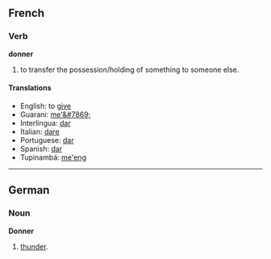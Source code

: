 ==French==
===Verb===
'''donner'''
#to transfer the possession/holding of something to someone else.
====Translations====
*English: to [[give]]
*Guarani: [[me'&#7869;]]
*Interlingua: [[dar]]
*Italian: [[dare]]
*Portuguese: [[dar]]
*Spanish: [[dar]]
*Tupinambá: [[me'eng]]

----
==German==
===Noun===
'''Donner'''

# [[thunder]].